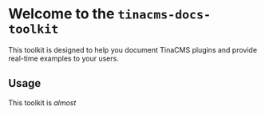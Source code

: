 # Welcome to the `tinacms-docs-toolkit`

This toolkit is designed to help you document TinaCMS plugins and provide real-time examples to your users.

## Usage

This toolkit is _almost_